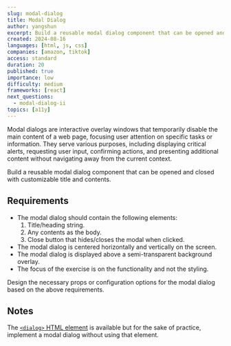 ```yaml
---
slug: modal-dialog
title: Modal Dialog
author: yangshun
excerpt: Build a reusable modal dialog component that can be opened and closed
created: 2024-08-16
languages: [html, js, css]
companies: [amazon, tiktok]
access: standard
duration: 20
published: true
importance: low
difficulty: medium
frameworks: [react]
next_questions:
  - modal-dialog-ii
topics: [a11y]
---
```


Modal dialogs are interactive overlay windows that temporarily disable the main content of a web page, focusing user attention on specific tasks or information. They serve various purposes, including displaying critical alerts, requesting user input, confirming actions, and presenting additional content without navigating away from the current context.

Build a reusable modal dialog component that can be opened and closed with customizable title and contents.

## Requirements

- The modal dialog should contain the following elements:
  1. Title/heading string.
  1. Any contents as the body.
  1. Close button that hides/closes the modal when clicked.
- The modal dialog is centered horizontally and vertically on the screen.
- The modal dialog is displayed above a semi-transparent background overlay.
- The focus of the exercise is on the functionality and not the styling.

Design the necessary props or configuration options for the modal dialog based on the above requirements.

## Notes

The [`<dialog>` HTML element](https://developer.mozilla.org/en-US/docs/Web/HTML/Element/dialog) is available but for the sake of practice, implement a modal dialog without using that element.
